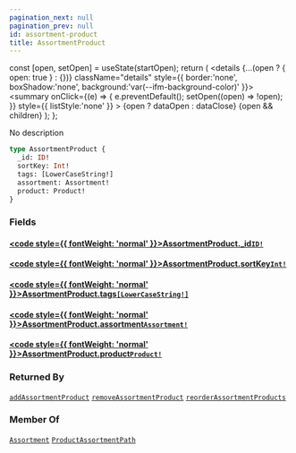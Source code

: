 ```yaml
---
pagination_next: null
pagination_prev: null
id: assortment-product
title: AssortmentProduct
---
```









  const [open, setOpen] = useState(startOpen);
  return (
    <details {...(open ? { open: true } : {})} className="details" style={{ border:'none', boxShadow:'none', background:'var(--ifm-background-color)' }}>
      <summary
        onClick={(e) => {
          e.preventDefault();
          setOpen((open) => !open);
        }}
        style={{ listStyle:'none' }}
      >
      {open ? dataOpen : dataClose}
      </summary>
      {open && children}
    </details>
  );
};








No description


```graphql
type AssortmentProduct {
  _id: ID!
  sortKey: Int!
  tags: [LowerCaseString!]
  assortment: Assortment!
  product: Product!
}
```




### Fields

#### [<code style={{ fontWeight: 'normal' }}>AssortmentProduct.<b>_id</b></code>](#)<Bullet />[`ID!`](/schema/types/scalars/id.mdx) <Badge class="badge badge--secondary" text="non-null"/> <Badge class="badge badge--secondary" text="scalar"/> 



#### [<code style={{ fontWeight: 'normal' }}>AssortmentProduct.<b>sortKey</b></code>](#)<Bullet />[`Int!`](/schema/types/scalars/int.mdx) <Badge class="badge badge--secondary" text="non-null"/> <Badge class="badge badge--secondary" text="scalar"/> 



#### [<code style={{ fontWeight: 'normal' }}>AssortmentProduct.<b>tags</b></code>](#)<Bullet />[`[LowerCaseString!]`](/schema/types/scalars/lower-case-string.mdx) <Badge class="badge badge--secondary" text="list"/> <Badge class="badge badge--secondary" text="scalar"/> 



#### [<code style={{ fontWeight: 'normal' }}>AssortmentProduct.<b>assortment</b></code>](#)<Bullet />[`Assortment!`](/schema/types/objects/assortment.mdx) <Badge class="badge badge--secondary" text="non-null"/> <Badge class="badge badge--secondary" text="object"/> 



#### [<code style={{ fontWeight: 'normal' }}>AssortmentProduct.<b>product</b></code>](#)<Bullet />[`Product!`](/schema/types/interfaces/product.mdx) <Badge class="badge badge--secondary" text="non-null"/> <Badge class="badge badge--secondary" text="interface"/> 







### Returned By

[`addAssortmentProduct`](/schema/operations/mutations/add-assortment-product.mdx)  <Badge class="badge badge--secondary" text="mutation"/><Bullet />[`removeAssortmentProduct`](/schema/operations/mutations/remove-assortment-product.mdx)  <Badge class="badge badge--secondary" text="mutation"/><Bullet />[`reorderAssortmentProducts`](/schema/operations/mutations/reorder-assortment-products.mdx)  <Badge class="badge badge--secondary" text="mutation"/>

### Member Of

[`Assortment`](/schema/types/objects/assortment.mdx)  <Badge class="badge badge--secondary" text="object"/><Bullet />[`ProductAssortmentPath`](/schema/types/objects/product-assortment-path.mdx)  <Badge class="badge badge--secondary" text="object"/>

